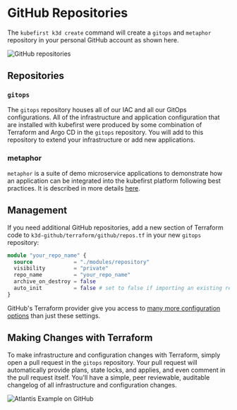 # GitHub Repositories

The `kubefirst k3d create` command will create a `gitops` and `metaphor` repository in your personal GitHub account as shown here.

![GitHub repositories](@site/docs/img/common/github/repositories.png)

## Repositories

### `gitops`

The `gitops` repository houses all of our IAC and all our GitOps configurations. All of the infrastructure and application configuration that are installed with kubefirst were produced by some combination of Terraform and Argo CD in the `gitops` repository. You will add to this repository to extend your infrastructure or add new applications.

### metaphor

`metaphor` is a suite of demo microservice applications to demonstrate how an application can be integrated into the kubefirst platform following best practices. It is described in more details [here](@site/docs/common/metaphor.mdx).

## Management

If you need additional GitHub repositories, add a new section of Terraform code to `k3d-github/terraform/github/repos.tf` in your new `gitops` repository:

```terraform
module "your_repo_name" {
  source             = "./modules/repository"
  visibility         = "private"
  repo_name          = "your_repo_name"
  archive_on_destroy = false
  auto_init          = false # set to false if importing an existing repository
}
```

GitHub's Terraform provider give you access to [many more configuration options](https://registry.terraform.io/providers/integrations/github/latest/docs) than just these settings.

## Making Changes with Terraform

To make infrastructure and configuration changes with Terraform, simply open a pull request in the `gitops` repository. Your pull request will automatically provide plans, state locks, and applies, and even comment in the pull request itself. You'll have a simple, peer reviewable, auditable changelog of all infrastructure and configuration changes.

![Atlantis Example on GitHub](@site/docs/img/common/github/atlantis.png)